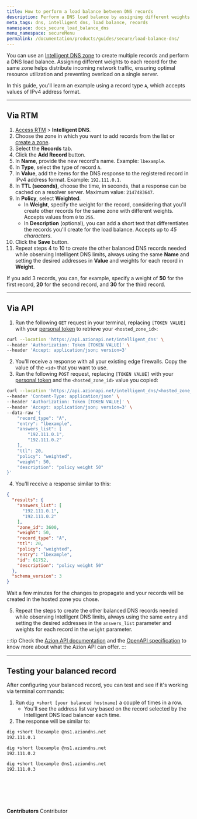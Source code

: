 ```yaml
---
title: How to perform a load balance between DNS records
description: Perform a DNS load balance by assigning different weights to records configured in Intelligent DNS.
meta_tags: dns, intelligent dns, load balance, records
namespace: docs_secure_load_balance_dns
menu_namespace: secureMenu
permalink: /documentation/products/guides/secure/load-balance-dns/
---
```



You can use an [Intelligent DNS zone](/en/documentation/products/secure/intelligent-dns/) to create multiple records and perform a DNS load balance. Assigning different weights to each record for the same zone helps distribute incoming network traffic, ensuring optimal resource utilization and preventing overload on a single server.

In this guide, you'll learn an example using a record type `A`, which accepts values of IPv4 address format.

---

## Via RTM

1. [Access RTM](/en/documentation/products/guides/how-to-access-rtm/) > **Intelligent DNS**.
2. Choose the zone in which you want to add records from the list or [create a zone](/en/documentation/products/guides/secure/intelligent-dns-configure-main-settings/#creating-a-new-zone).
3. Select the **Records** tab.
4. Click the **Add Record** button.
5. In **Name**, provide the new record's name. Example: `lbexample`.
6. In **Type**, select the type of record `A`.
7. In **Value**, add the items for the DNS response to the registered record in IPv4 address format. Example: `192.111.0.1`.
8. In **TTL (seconds)**, choose the time, in seconds, that a response can be cached on a resolver server. Maximum value: `2147483647`.
9. In **Policy**, select **Weighted**.
    - In **Weight**, specify the weight for the record, considering that you'll create other records for the same zone with different weights. Accepts values from `0` to `255`.
    - In **Description** (optional), you can add a short text that differentiates the records you'll create for the load balance. Accepts up to *45 characters*.
10. Click the **Save** button.
11. Repeat steps 4 to 10 to create the other balanced DNS records needed while observing Intelligent DNS limits, always using the same **Name** and setting the desired addresses in **Value** and weights for each record in **Weight**.

If you add 3 records, you can, for example, specify a weight of **50** for the first record, **20** for the second record, and **30** for the third record.

---

## Via API

1. Run the following `GET` request in your terminal, replacing `[TOKEN VALUE]` with your [personal token](/en/documentation/products/guides/personal-tokens/) to retrieve your `<hosted_zone_id>`:

```bash
curl --location 'https://api.azionapi.net/intelligent_dns' \
--header 'Authorization: Token [TOKEN VALUE]' \
--header 'Accept: application/json; version=3'
```

2. You'll receive a response with all your existing edge firewalls. Copy the value of the `<id>` that you want to use.
3. Run the following `POST` request, replacing `[TOKEN VALUE]` with your [personal token](/en/documentation/products/guides/personal-tokens/) and the `<hosted_zone_id>` value you copied:

```bash
curl --location 'https://api.azionapi.net/intelligent_dns/<hosted_zone_id>/records' \
--header 'Content-Type: application/json' \
--header 'Authorization: Token [TOKEN VALUE]' \
--header 'Accept: application/json; version=3' \
--data-raw '{
    "record_type": "A",
    "entry": "lbexample",
    "answers_list": [
        "192.111.0.1",
        "192.111.0.2"
    ],
    "ttl": 20,
    "policy": "weighted",
    "weight": 50,
    "description": "policy weight 50"
}'
```

4. You'll receive a response similar to this:

```json
{
  "results": {
    "answers_list": [
      "192.111.0.1",
      "192.111.0.2"
    ],
    "zone_id": 3600,
    "weight": 50,
    "record_type": "A",
    "ttl": 20,
    "policy": "weighted",
    "entry": "lbexample",
    "id": 61752,
    "description": "policy weight 50"
  },
  "schema_version": 3
}
```

Wait a few minutes for the changes to propagate and your records will be created in the hosted zone you chose.

5. Repeat the steps to create the other balanced DNS records needed while observing Intelligent DNS limits, always using the same `entry` and setting the desired addresses in the `answers_list` parameter and weights for each record in the `weight` parameter.

:::tip
Check the [Azion API documentation](https://api.azion.com/) and the [OpenAPI specification](https://github.com/aziontech/azionapi-openapi/) to know more about what the Azion API can offer.
:::

---

## Testing your balanced record

After configuring your balanced record, you can test and see if it's working via terminal commands:

1. Run `dig +short [your balanced hostname]` a couple of times in a row.
    - You'll see the address list vary based on the record selected by the Intelligent DNS load balancer each time.
2. The response will be similar to:

```bash
dig +short lbexample @ns1.aziondns.net
192.111.0.1
```

```bash
dig +short lbexample @ns1.aziondns.net
192.111.0.2
```

```bash
dig +short lbexample @ns1.aziondns.net
192.111.0.3
```

<br /><br />
---

**Contributors** <ContributorList>Contributor</ContributorList>
